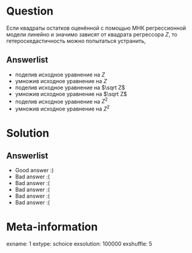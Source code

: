 Question
========
Если квадраты остатков оценённой с помощью МНК регрессионной модели линейно и значимо зависят от квадрата регрессора $Z$, то гетероскедастичность можно попытаться устранить,


Answerlist
----------
*  поделив исходное уравнение на $Z$
*  умножив исходное уравнение на $Z$
*  поделив исходное уравнение на $\sqrt Z$
*  умножив исходное уравнение на $\sqrt Z$
*  поделив исходное уравнение на ${Z^2}$
*  умножив исходное уравнение на ${Z^2}$

Solution
========

Answerlist
----------
*  Good answer :)
*  Bad answer :(
*  Bad answer :(
*  Bad answer :(
*  Bad answer :(
*  Bad answer :(

Meta-information
================
exname: 1
extype: schoice
exsolution: 100000
exshuffle: 5
